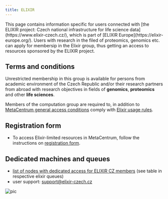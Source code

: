 ```yaml
---
title: ELIXIR
---
```

<Callout type="info">
This page contains information specific for users connected with [the ELIXIR project: Czech national infrastructure for life science data](https://www.elixir-czech.cz/), which is part of [ELIXIR Europe](https://elixir-europe.org/). Users with research in the filed of proteomics, genomics etc. can apply for membersip in the Elixir group, thus getting an access to resources sponsored by the ELIXIR project.
</Callout>

## Terms and conditions

Unrestricted membership in this group is available for persons from academic environment of the Czech Republic and/or their research partners from abroad with research objectives in fields of **genomics**, **proteomics** and other **life sciences**. 

Members of the computation group are required to, in addition to [MetaCentrum general access conditions](../access/terms) comply with [Elixir usage rules](https://www.elixir-europe.org/services/compute/aai/aup).

## Registration form

- To access Elixir-limited resources in MetaCentrum, follow the instructions on [registration form](https://signup.e-infra.cz/fed/registrar/?vo=elixir-cz&group=cz-users).

## Dedicated machines and queues

- [list of nodes with dedicated access for ELIXIR CZ members](https://metavo.metacentrum.cz/pbsmon2/queue/elixircz%40pbs-m1.metacentrum.cz) (see table in respective elixir queues)
- user support: support@elixir-czech.cz


![pic](/img/meta/access/elixir_logo.png)

